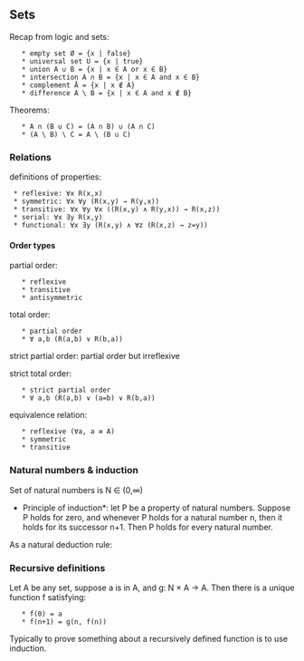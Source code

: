 == Sets ==
Recap from logic and sets:
    * empty set Ø = {x | false}
    * universal set U = {x | true}
    * union A ∪ B = {x | x ∈ A or x ∈ B}
    * intersection A ∩ B = {x | x ∈ A and x ∈ B}
    * complement Ā = {x | x ∉ A}
    * difference A \ B = {x | x ∈ A and x ∉ B}

Theorems:
    * A ∩ (B ∪ C) = (A ∩ B) ∪ (A ∩ C)
    * (A \ B) \ C = A \ (B ∪ C)

=== Relations ===
definitions of properties:
  * reflexive: ∀x R(x,x)
  * symmetric: ∀x ∀y (R(x,y) → R(y,x))
  * transitive: ∀x ∀y ∀x ((R(x,y) ∧ R(y,x)) → R(x,z))
  * serial: ∀x ∃y R(x,y)
  * functional: ∀x ∃y (R(x,y) ∧ ∀z (R(x,z) → z=y))

==== Order types ====
partial order:
    * reflexive
    * transitive
    * antisymmetric

total order:
    * partial order
    * ∀ a,b (R(a,b) ∨ R(b,a))

strict partial order: partial order but irreflexive

strict total order:
    * strict partial order
    * ∀ a,b (R(a,b) ∨ (a=b) ∨ R(b,a))

equivalence relation:
    * reflexive (∀a, a ≡ A)
    * symmetric
    * transitive

=== Natural numbers & induction ===
Set of natural numbers is N ∈ (0,∞)

*Principle of induction*: let P be a property of natural numbers. Suppose P holds for zero, and whenever P holds for a natural number n, then it holds for its successor n+1. Then P holds for every natural number.

As a natural deduction rule:

{{file:img/induction-natural-deduction-rule.png|Induction natural deduction rule}}

=== Recursive definitions ===
Let A be any set, suppose a is in A, and g: N × A → A. Then there is a unique function f satisfying:
    * f(0) = a
    * f(n+1) = g(n, f(n))

Typically to prove something about a recursively defined function is to use induction.

